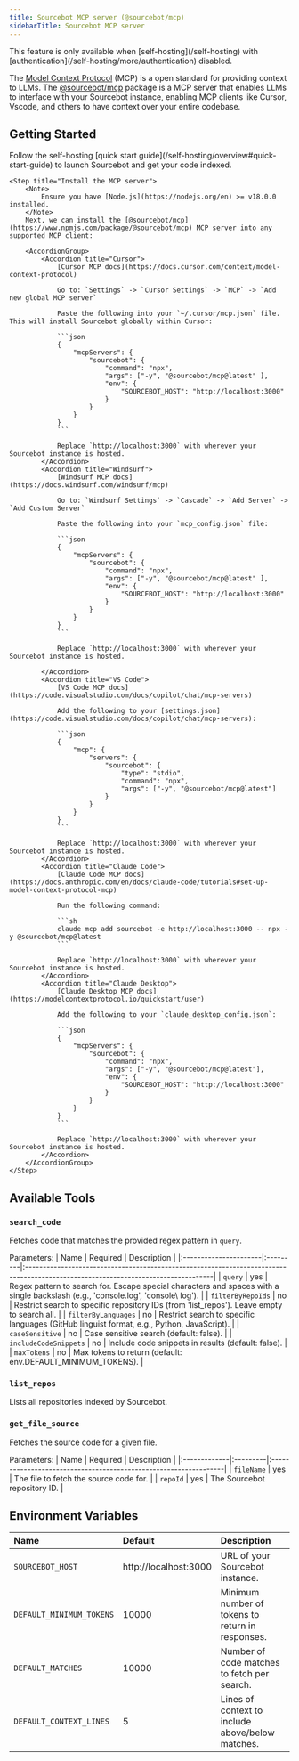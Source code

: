 ```yaml
---
title: Sourcebot MCP server (@sourcebot/mcp)
sidebarTitle: Sourcebot MCP server
---
```


<Note>
This feature is only available when [self-hosting](/self-hosting) with [authentication](/self-hosting/more/authentication) disabled.
</Note>

The [Model Context Protocol](https://modelcontextprotocol.io/introduction) (MCP) is a open standard for providing context to LLMs. The [@sourcebot/mcp](https://www.npmjs.com/package/@sourcebot/mcp) package is a MCP server that enables LLMs to interface with your Sourcebot instance, enabling MCP clients like Cursor, Vscode, and others to have context over your entire codebase.

## Getting Started

<Steps>
    <Step title="Launch Sourcebot">
        Follow the self-hosting [quick start guide](/self-hosting/overview#quick-start-guide) to launch Sourcebot and get your code indexed.
    </Step>

    <Step title="Install the MCP server">
        <Note>
            Ensure you have [Node.js](https://nodejs.org/en) >= v18.0.0 installed.
        </Note>
        Next, we can install the [@sourcebot/mcp](https://www.npmjs.com/package/@sourcebot/mcp) MCP server into any supported MCP client:
        
        <AccordionGroup>
            <Accordion title="Cursor">
                [Cursor MCP docs](https://docs.cursor.com/context/model-context-protocol)

                Go to: `Settings` -> `Cursor Settings` -> `MCP` -> `Add new global MCP server`

                Paste the following into your `~/.cursor/mcp.json` file. This will install Sourcebot globally within Cursor:

                ```json
                {
                    "mcpServers": {
                        "sourcebot": {
                            "command": "npx",
                            "args": ["-y", "@sourcebot/mcp@latest" ],
                            "env": {
                                "SOURCEBOT_HOST": "http://localhost:3000"
                            }
                        }
                    }
                }
                ```

                Replace `http://localhost:3000` with wherever your Sourcebot instance is hosted.
            </Accordion>
            <Accordion title="Windsurf">
                [Windsurf MCP docs](https://docs.windsurf.com/windsurf/mcp)

                Go to: `Windsurf Settings` -> `Cascade` -> `Add Server` -> `Add Custom Server`

                Paste the following into your `mcp_config.json` file:

                ```json
                {
                    "mcpServers": {
                        "sourcebot": {
                            "command": "npx",
                            "args": ["-y", "@sourcebot/mcp@latest" ],
                            "env": {
                                "SOURCEBOT_HOST": "http://localhost:3000"
                            }
                        }
                    }
                }
                ```

                Replace `http://localhost:3000` with wherever your Sourcebot instance is hosted.

            </Accordion>
            <Accordion title="VS Code">
                [VS Code MCP docs](https://code.visualstudio.com/docs/copilot/chat/mcp-servers)

                Add the following to your [settings.json](https://code.visualstudio.com/docs/copilot/chat/mcp-servers):
                
                ```json
                {
                    "mcp": {
                        "servers": {
                            "sourcebot": {
                                "type": "stdio",
                                "command": "npx",
                                "args": ["-y", "@sourcebot/mcp@latest"]
                            }
                        }
                    }
                }
                ```

                Replace `http://localhost:3000` with wherever your Sourcebot instance is hosted.
            </Accordion>
            <Accordion title="Claude Code">
                [Claude Code MCP docs](https://docs.anthropic.com/en/docs/claude-code/tutorials#set-up-model-context-protocol-mcp)

                Run the following command:

                ```sh
                claude mcp add sourcebot -e http://localhost:3000 -- npx -y @sourcebot/mcp@latest
                ```

                Replace `http://localhost:3000` with wherever your Sourcebot instance is hosted.
            </Accordion>
            <Accordion title="Claude Desktop">
                [Claude Desktop MCP docs](https://modelcontextprotocol.io/quickstart/user)

                Add the following to your `claude_desktop_config.json`:

                ```json
                {
                    "mcpServers": {
                        "sourcebot": {
                            "command": "npx",
                            "args": ["-y", "@sourcebot/mcp@latest"],
                            "env": {
                                "SOURCEBOT_HOST": "http://localhost:3000"
                            }
                        }
                    }
                }
                ```

                Replace `http://localhost:3000` with wherever your Sourcebot instance is hosted.
            </Accordion>
        </AccordionGroup>
    </Step>

</Steps>


## Available Tools


### `search_code`

Fetches code that matches the provided regex pattern in `query`.

Parameters:
| Name                  | Required | Description                                                                                                                       |
|:----------------------|:---------|:----------------------------------------------------------------------------------------------------------------------------------|
| `query`               | yes      | Regex pattern to search for. Escape special characters and spaces with a single backslash (e.g., 'console\.log', 'console\ log'). |
| `filterByRepoIds`     | no       | Restrict search to specific repository IDs (from 'list_repos'). Leave empty to search all.                                        |
| `filterByLanguages`   | no       | Restrict search to specific languages (GitHub linguist format, e.g., Python, JavaScript).                                         |
| `caseSensitive`       | no       | Case sensitive search (default: false).                                                                                           |
| `includeCodeSnippets` | no       | Include code snippets in results (default: false).                                                                                |
| `maxTokens`           | no       | Max tokens to return (default: env.DEFAULT_MINIMUM_TOKENS).                                                                       |


### `list_repos`

Lists all repositories indexed by Sourcebot.

### `get_file_source`

Fetches the source code for a given file.

Parameters:
| Name         | Required | Description                                                      |
|:-------------|:---------|:-----------------------------------------------------------------|
| `fileName`   | yes      | The file to fetch the source code for.                           |
| `repoId`     | yes      | The Sourcebot repository ID.                                     |


## Environment Variables

| Name                     | Default                | Description                                       |
|:-------------------------|:-----------------------|:--------------------------------------------------|
| `SOURCEBOT_HOST`         | http://localhost:3000  | URL of your Sourcebot instance.                   |
| `DEFAULT_MINIMUM_TOKENS` | 10000                  | Minimum number of tokens to return in responses.  |
| `DEFAULT_MATCHES`        | 10000                  | Number of code matches to fetch per search.       |
| `DEFAULT_CONTEXT_LINES`  | 5                      | Lines of context to include above/below matches.  |
